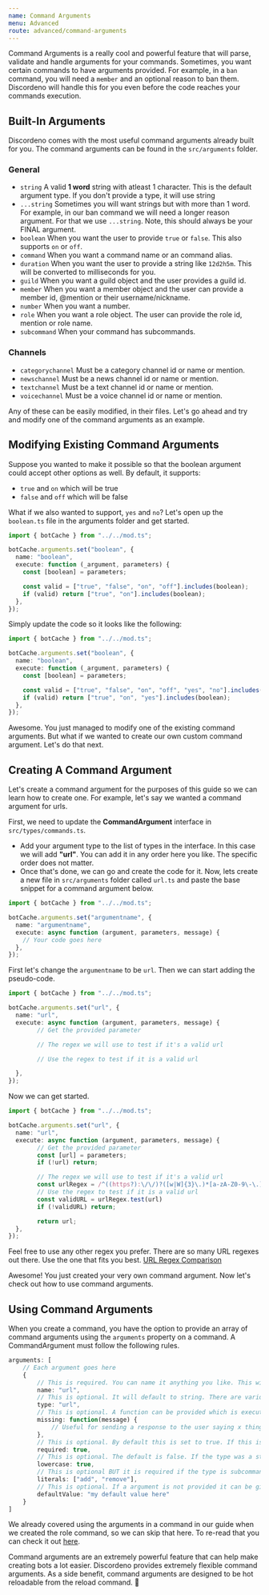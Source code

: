 ```yaml
---
name: Command Arguments
menu: Advanced
route: advanced/command-arguments
---
```


Command Arguments is a really cool and powerful feature that will parse, validate and handle arguments for your commands. Sometimes, you want certain commands to have arguments provided. For example, in a `ban` command, you will need a `member` and an optional reason to ban them. Discordeno will handle this for you even before the code reaches your commands execution.

## Built-In Arguments

Discordeno comes with the most useful command arguments already built for you. The command arguments can be found in the `src/arguments` folder.

### General
- `string` A valid **1 word** string with atleast 1 character. This is the default argument type. If you don't provide a type, it will use string
- `...string` Sometimes you will want strings but with more than 1 word. For example, in our ban command we will need a longer reason argument. For that we use `...string`. Note, this should always be your FINAL argument.
- `boolean` When you want the user to provide `true` or `false`. This also supports `on` or `off`.
- `command` When you want a command name or an command alias.
- `duration` When you want the user to provide a string like `12d2h5m`. This will be converted to milliseconds for you.
- `guild` When you want a guild object and the user provides a guild id.
- `member` When you want a member object and the user can provide a member id, @mention or their username/nickname.
- `number` When you want a number.
- `role` When you want a role object. The user can provide the role id, mention or role name.
- `subcommand` When your command has subcommands.


### Channels

- `categorychannel` Must be a category channel id or name or mention.
- `newschannel` Must be a news channel id or name or mention.
- `textchannel` Must be a text channel id or name or mention.
- `voicechannel` Must be a voice channel id or name or mention.


Any of these can be easily modified, in their files. Let's go ahead and try and modify one of the command arguments as an example.

## Modifying Existing Command Arguments

Suppose you wanted to make it possible so that the boolean argument could accept other options as well. By default, it supports:

- `true` and `on` which will be true
- `false` and `off` which will be false

What if we also wanted to support, `yes` and `no`? Let's open up the `boolean.ts` file in the arguments folder and get started.

```ts
import { botCache } from "../../mod.ts";

botCache.arguments.set("boolean", {
  name: "boolean",
  execute: function (_argument, parameters) {
    const [boolean] = parameters;

    const valid = ["true", "false", "on", "off"].includes(boolean);
    if (valid) return ["true", "on"].includes(boolean);
  },
});
```

Simply update the code so it looks like the following:

```ts
import { botCache } from "../../mod.ts";

botCache.arguments.set("boolean", {
  name: "boolean",
  execute: function (_argument, parameters) {
    const [boolean] = parameters;

    const valid = ["true", "false", "on", "off", "yes", "no"].includes(boolean);
    if (valid) return ["true", "on", "yes"].includes(boolean);
  },
});
```

Awesome. You just managed to modify one of the existing command arguments. But what if we wanted to create our own custom command argument. Let's do that next.

## Creating A Command Argument

Let's create a command argument for the purposes of this guide so we can learn how to create one. For example, let's say we wanted a command argument for urls.

First, we need to update the **CommandArgument** interface in `src/types/commands.ts`.

- Add your argument type to the list of types in the interface. In this case we will add **"url"**. You can add it in any order here you like. The specific order does not matter.
- Once that's done, we can go and create the code for it. Now, lets create a new file in `src/arguments` folder called `url.ts` and paste the base snippet for a command argument below.

```ts
import { botCache } from "../../mod.ts";

botCache.arguments.set("argumentname", {
  name: "argumentname",
  execute: async function (argument, parameters, message) {
    // Your code goes here
  },
});
```

First let's change the `argumentname` to be `url`. Then we can start adding the pseudo-code.

```ts
import { botCache } from "../../mod.ts";

botCache.arguments.set("url", {
  name: "url",
  execute: async function (argument, parameters, message) {
		// Get the provided parameter

		// The regex we will use to test if it's a valid url

		// Use the regex to test if it is a valid url

  },
});
```

Now we can get started.

```ts
import { botCache } from "../../mod.ts";

botCache.arguments.set("url", {
  name: "url",
  execute: async function (argument, parameters, message) {
		// Get the provided parameter
		const [url] = parameters;
		if (!url) return;

		// The regex we will use to test if it's a valid url
		const urlRegex = /^((https?):\/\/)?([w|W]{3}\.)*[a-zA-Z0-9\-\.]{3,}\.[a-zA-Z]{2,}(\.[a-zA-Z]{2,})?$/
		// Use the regex to test if it is a valid url
		const validURL = urlRegex.test(url)
		if (!validURL) return;

		return url;
  },
});
```

Feel free to use any other regex you prefer. There are so many URL regexes out there. Use the one that fits you best. [URL Regex Comparison](https://mathiasbynens.be/demo/url-regex)

Awesome! You just created your very own command argument. Now let's check out how to use command arguments.

## Using Command Arguments

When you create a command, you have the option to provide an array of command arguments using the `arguments` property on a command. A CommandArgument must follow the following rules.

```ts
arguments: [
	// Each argument goes here
	{
		// This is required. You can name it anything you like. This will be used when you want to access the properties. For example, `args.url` will be done to use this argument when the command code is written.
		name: "url",
		// This is optional. It will default to string. There are various types available and will be shown to you through auto-completion. For our case, let's use the `url` argument we just created.
		type: "url",
		// This is optional. A function can be provided which is executed when the user does not provide a valid argument.
		missing: function(message) {
			// Useful for sending a response to the user saying x thing wasnt provided properly.
		},
		// This is optional. By default this is set to true. If this is true and a command was NOT provided, the command will not be executed UNLESS a defaultValue was provided.
		required: true,
		// This is optional. The default is false. If the type was a string or ...string, this can forcibly lowercase the string.
		lowercase: true,
		// This is optional BUT it is required if the type is subcommand.  When you have a type of string or subcommand you can sometimes want very specific keywords like `add` or `remove`.
		literals: ["add", "remove"],
		// This is optional. If a argument is not provided it can be given a default argument. Useful for a default subcommand if you wish.
		defaultValue: "my default value here"
	}
]
```

We already covered using the arguments in a command in our guide when we created the role command, so we can skip that here. To re-read that you can check it out [here](https://discordeno.netlify.app/stepbystep/createcommand#arguments).

Command arguments are an extremely powerful feature that can help make creating bots a lot easier. Discordeno provides extremely flexible command arguments. As a side benefit, command arguments are designed to be hot reloadable from the reload command. 🎉
